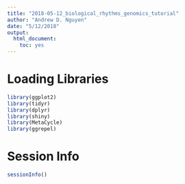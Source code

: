 ```yaml
---
title: "2018-05-12_biological_rhythms_genomics_tutorial"
author: "Andrew D. Nguyen"
date: "5/12/2018"
output: 
  html_document: 
    toc: yes
---
```

# Loading Libraries

```r
library(ggplot2)
library(tidyr)
library(dplyr)
library(shiny)
library(MetaCycle)
library(ggrepel)

```


# Session Info

```r
sessionInfo()

```